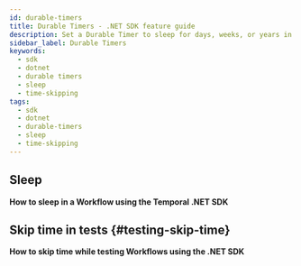 ```yaml
---
id: durable-timers
title: Durable Timers - .NET SDK feature guide
description: Set a Durable Timer to sleep for days, weeks, or years in a Workflow.
sidebar_label: Durable Timers
keywords:
  - sdk
  - dotnet
  - durable timers
  - sleep
  - time-skipping
tags:
  - sdk
  - dotnet
  - durable-timers
  - sleep
  - time-skipping
---
```


## Sleep

**How to sleep in a Workflow using the Temporal .NET SDK**

<!-- CONTENT-->

## Skip time in tests {#testing-skip-time}

**How to skip time while testing Workflows using the .NET SDK**

<!-- CONTENT-->
